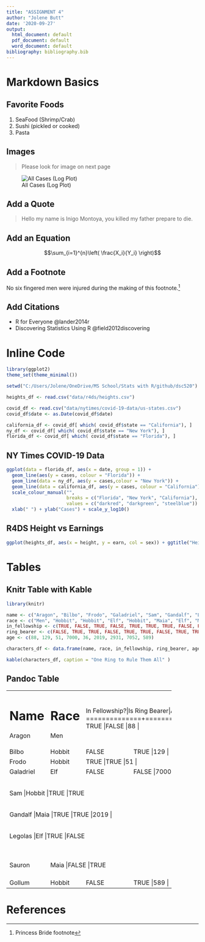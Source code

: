 ```yaml
---
title: "ASSIGNMENT 4"
author: "Jolene Butt"
date: '2020-09-27'
output:
  html_document: default
  pdf_document: default
  word_document: default
bibliography: bibliography.bib
---
```


# Markdown Basics

## Favorite Foods
1. SeaFood (Shrimp/Crab)
2. Sushi (pickled or cooked)
3. Pasta 

## Images
> Please look for image on next page

![All Cases (Log Plot)](10-all-cases-log.png)

## Add a Quote

>Hello my name is Inigo Montoya, you killed my father prepare to die.

## Add an Equation
$$\sum_{i=1}^{n}\left( \frac{X_i}{Y_i} \right)$$

## Add a Footnote

No six fingered men were injured during the making of this footnote.^[Princess Bride footnote]

## Add Citations

* R for Everyone @lander2014r
* Discovering Statistics Using R @field2012discovering

# Inline Code
```r
library(ggplot2)
theme_set(theme_minimal())

setwd("C:/Users/Jolene/OneDrive/MS School/Stats with R/github/dsc520")

heights_df <- read.csv("data/r4ds/heights.csv")

covid_df <- read.csv("data/nytimes/covid-19-data/us-states.csv")
covid_df$date <- as.Date(covid_df$date)

california_df <- covid_df[ which( covid_df$state == "California"), ]
ny_df <- covid_df[ which( covid_df$state == "New York"), ]
florida_df <- covid_df[ which( covid_df$state == "Florida"), ]
```

## NY Times COVID-19 Data
```r
ggplot(data = florida_df, aes(x = date, group = 1)) +
  geom_line(aes(y = cases, colour = "Florida")) +
  geom_line(data = ny_df, aes(y = cases,colour = "New York")) +
  geom_line(data = california_df, aes(y = cases, colour = "California")) +
  scale_colour_manual("",
                      breaks = c("Florida", "New York", "California"),
                      values = c("darkred", "darkgreen", "steelblue")) +
  xlab(" ") + ylab("Cases") + scale_y_log10()
```

## R4DS Height vs Earnings
```r
ggplot(heights_df, aes(x = height, y = earn, col = sex)) + ggtitle("Height vs. Earnings") + xlab("Height (Inches)") + ylab("Earnings (Dollars)") + geom_point()
```

# Tables

## Knitr Table with Kable

```r
library(knitr)

name <- c("Aragon", "Bilbo", "Frodo", "Galadriel", "Sam", "Gandalf", "Legolas", "Sauron", "Gollum")
race <- c("Men", "Hobbit", "Hobbit", "Elf", "Hobbit", "Maia", "Elf", "Maia", "Hobbit")
in_fellowship <- c(TRUE, FALSE, TRUE, FALSE, TRUE, TRUE, TRUE, FALSE, FALSE)
ring_bearer <- c(FALSE, TRUE, TRUE, FALSE, TRUE, TRUE, FALSE, TRUE, TRUE)
age <- c(88, 129, 51, 7000, 36, 2019, 2931, 7052, 589)

characters_df <- data.frame(name, race, in_fellowship, ring_bearer, age)

kable(characters_df, caption = "One Ring to Rule Them All" )
```


## Pandoc Table

+----------+--------+--------------+--------------+-----+
|Name      | Race   |In Fellowship?|Is Ring Bearer|Age  |
+==========+========+==============+==============+=====+
|Aragon	   |Men	    |TRUE	         |FALSE	        |88   |
+----------+--------+--------------+--------------+-----+
|Bilbo	   |Hobbit	|FALSE	       |TRUE	        |129  |
+----------+--------+--------------+--------------+-----+
|Frodo	   |Hobbit	|TRUE	         |TRUE	        |51   |
+----------+--------+--------------+--------------+-----+
|Galadriel |Elf	    |FALSE	       |FALSE	        |7000 |
+----------+--------+--------------+--------------+-----+
|Sam	     |Hobbit	|TRUE	         |TRUE	        |36   |
+----------+--------+--------------+--------------+-----+
|Gandalf	 |Maia	  |TRUE	         |TRUE	        |2019 |
+----------+--------+--------------+--------------+-----+
|Legolas	 |Elf	    |TRUE	         |FALSE	        |2931 |
+----------+--------+--------------+--------------+-----+
|Sauron	   |Maia	  |FALSE	       |TRUE	        |7052 |
+----------+--------+--------------+--------------+-----+
|Gollum	   |Hobbit	|FALSE	       |TRUE	        |589  |
+----------+--------+--------------+--------------+-----+





# References

